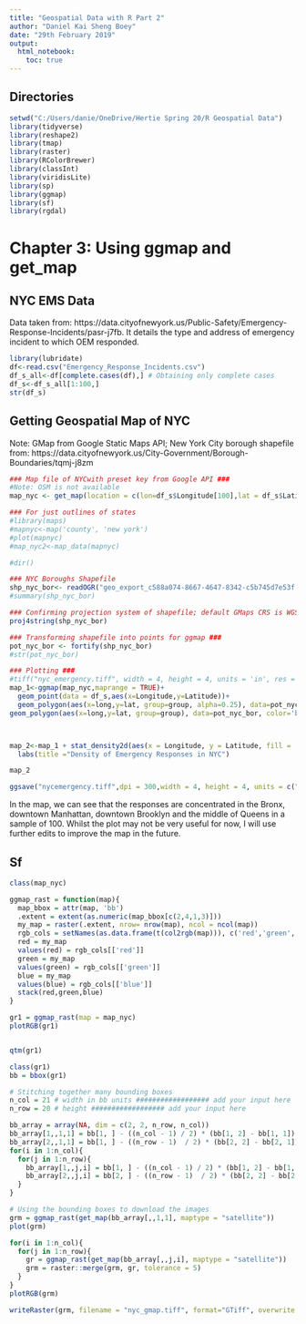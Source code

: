 ---
title: "Geospatial Data with R Part 2"
author: "Daniel Kai Sheng Boey"
date: "29th February 2019"
output: 
  html_notebook:
    toc: true
---

## Directories
```{r}
setwd("C:/Users/danie/OneDrive/Hertie Spring 20/R Geospatial Data")
library(tidyverse)
library(reshape2)
library(tmap)
library(raster)
library(RColorBrewer)
library(classInt)
library(viridisLite)
library(sp)
library(ggmap)
library(sf)
library(rgdal)
```


# Chapter 3: Using ggmap and get_map
## NYC EMS Data
Data taken from: https://data.cityofnewyork.us/Public-Safety/Emergency-Response-Incidents/pasr-j7fb. It details the type and address of emergency incident to which OEM responded.

```{r}
library(lubridate)
df<-read.csv("Emergency_Response_Incidents.csv")
df_s_all<-df[complete.cases(df),] # Obtaining only complete cases
df_s<-df_s_all[1:100,]
str(df_s)
```
## Getting Geospatial Map of NYC
Note: GMap from Google Static Maps API; New York City borough shapefile from: https://data.cityofnewyork.us/City-Government/Borough-Boundaries/tqmj-j8zm

```{r}
### Map file of NYCwith preset key from Google API ###
#Note: OSM is not available
map_nyc <- get_map(location = c(lon=df_s$Longitude[100],lat = df_s$Latitude[100]), zoom = 10)

### For just outlines of states
#library(maps)
#mapnyc<-map('county', 'new york')
#plot(mapnyc)
#map_nyc2<-map_data(mapnyc)

#dir()

### NYC Boroughs Shapefile
shp_nyc_bor<- readOGR("geo_export_c588a074-8667-4647-8342-c5b745d7e53f.shp")
#summary(shp_nyc_bor)

### Confirming projection system of shapefile; default GMaps CRS is WGS84 ###
proj4string(shp_nyc_bor)

### Transforming shapefile into points for ggmap ###
pot_nyc_bor <- fortify(shp_nyc_bor)
#str(pot_nyc_bor)

### Plotting ###
#tiff("nyc_emergency.tiff", width = 4, height = 4, units = 'in', res = 300)
map_1<-ggmap(map_nyc,maprange = TRUE)+
  geom_point(data = df_s,aes(x=Longitude,y=Latitude))+
  geom_polygon(aes(x=long,y=lat, group=group, alpha=0.25), data=pot_nyc_bor, fill='white') +
geom_polygon(aes(x=long,y=lat, group=group), data=pot_nyc_bor, color='black', fill=NA)



map_2<-map_1 + stat_density2d(aes(x = Longitude, y = Latitude, fill = ..level.., alpha =..level..), size = 0.2, bins = 50, data = df_s, geom = "polygon")+
  labs(title ="Density of Emergency Responses in NYC")
```
```{r}
map_2

ggsave("nycemergency.tiff",dpi = 300,width = 4, height = 4, units = c("in"))
```
In the map, we can see that the responses are concentrated in the Bronx, downtown Manhattan, downtown Brooklyn and the middle of Queens in a sample of 100. Whilst the plot may not be very useful for now, I will use further edits to improve the map in the future.

## Sf
```{r}
class(map_nyc)

ggmap_rast = function(map){
  map_bbox = attr(map, 'bb') 
  .extent = extent(as.numeric(map_bbox[c(2,4,1,3)]))
  my_map = raster(.extent, nrow= nrow(map), ncol = ncol(map))
  rgb_cols = setNames(as.data.frame(t(col2rgb(map))), c('red','green','blue'))
  red = my_map
  values(red) = rgb_cols[['red']]
  green = my_map
  values(green) = rgb_cols[['green']]
  blue = my_map
  values(blue) = rgb_cols[['blue']]
  stack(red,green,blue)
}

gr1 = ggmap_rast(map = map_nyc)
plotRGB(gr1)


qtm(gr1)

class(gr1)
bb = bbox(gr1)

# Stitching together many bounding boxes
n_col = 21 # width in bb units ################## add your input here 
n_row = 20 # height ################## add your input here

bb_array = array(NA, dim = c(2, 2, n_row, n_col))
bb_array[1,,1,1] = bb[1, ] - ((n_col - 1) / 2) * (bb[1, 2] - bb[1, 1]) # top left x
bb_array[2,,1,1] = bb[1, ] - ((n_row - 1)  / 2) * (bb[2, 2] - bb[2, 1]) # top left y
for(i in 1:n_col){
  for(j in 1:n_row){
    bb_array[1,,j,i] = bb[1, ] - ((n_col - 1) / 2) * (bb[1, 2] - bb[1, 1]) + (i - 1)* (bb[1, 2] - bb[1, 1])
    bb_array[2,,j,i] = bb[2, ] - ((n_row - 1)  / 2) * (bb[2, 2] - bb[2, 1]) + (j - 1)* (bb[2, 2] - bb[2, 1])
  }
}

# Using the bounding boxes to download the images
grm = ggmap_rast(get_map(bb_array[,,1,1], maptype = "satellite"))
plot(grm)

for(i in 1:n_col){
  for(j in 1:n_row){
    gr = ggmap_rast(get_map(bb_array[,,j,i], maptype = "satellite"))
    grm = raster::merge(grm, gr, tolerance = 5)
  }
}
plotRGB(grm)

writeRaster(grm, filename = "nyc_gmap.tiff", format="GTiff", overwrite = TRUE)

```

